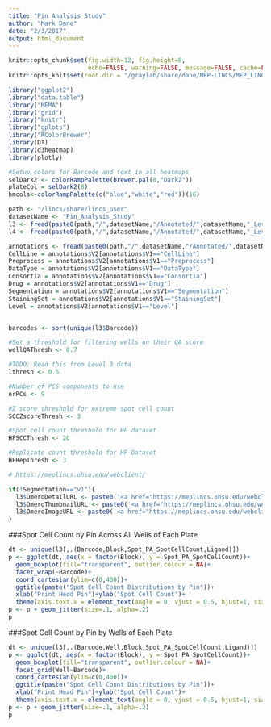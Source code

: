 ```yaml
---
title: "Pin Analysis Study"
author: "Mark Dane"
date: "2/3/2017"
output: html_document
---
```


```r
knitr::opts_chunk$set(fig.width=12, fig.height=8,
                      echo=FALSE, warning=FALSE, message=FALSE, cache=FALSE)
knitr::opts_knit$set(root.dir = "/graylab/share/dane/MEP-LINCS/MEP_LINCS/Release")

library("ggplot2")
library("data.table")
library("MEMA")
library("grid")
library("knitr")
library("gplots")
library("RColorBrewer")
library(DT)
library(d3heatmap)
library(plotly)

#Setup colors for Barcode and text in all heatmaps
selDark2 <- colorRampPalette(brewer.pal(8,"Dark2"))
plateCol = selDark2(8)
hmcols<-colorRampPalette(c("blue","white","red"))(16)
```


```r
path <- "/lincs/share/lincs_user"
datasetName <- "Pin_Analysis_Study"
l3 <- fread(paste0(path,"/",datasetName,"/Annotated/",datasetName,"_Level3.tsv"),verbose = FALSE, showProgress = FALSE)
l4 <- fread(paste0(path,"/",datasetName,"/Annotated/",datasetName,"_Level4.tsv"),verbose = FALSE, showProgress = FALSE)

annotations <- fread(paste0(path,"/",datasetName,"/Annotated/",datasetName,"_Level3Annotations.tsv"),header = FALSE)
CellLine = annotations$V2[annotations$V1=="CellLine"]
Preprocess = annotations$V2[annotations$V1=="Preprocess"]
DataType = annotations$V2[annotations$V1=="DataType"]
Consortia = annotations$V2[annotations$V1=="Consortia"]
Drug = annotations$V2[annotations$V1=="Drug"]
Segmentation = annotations$V2[annotations$V1=="Segmentation"]
StainingSet = annotations$V2[annotations$V1=="StainingSet"]
Level = annotations$V2[annotations$V1=="Level"]


barcodes <- sort(unique(l3$Barcode))

#Set a threshold for filtering wells on their QA score
wellQAThresh <- 0.7

#TODO: Read this from Level 3 data
lthresh <- 0.6

#Number of PCS components to use
nrPCs <- 9

#Z score threshold for extreme spot cell count
SCCZscoreThresh <- 3

#Spot cell count threshold for HF dataset
HFSCCThresh <- 20

#Replicate count threshold for HF Dataset
HFRepThresh <- 3

# https://meplincs.ohsu.edu/webclient/

if(!Segmentation=="v1"){
  l3$OmeroDetailURL <- paste0('<a href="https://meplincs.ohsu.edu/webclient/img_detail/',l3$ImageID,'/"',' target="_blank">Omero</a>')
  l3$OmeroThumbnailURL <- paste0('<a href="https://meplincs.ohsu.edu/webclient/render_thumbnail/',l3$ImageID,'/"',' target="_blank">Omero</a>')
  l3$OmeroImageURL <- paste0('<a href="https://meplincs.ohsu.edu/webclient/render_image/',l3$ImageID,'/"',' target="_blank">Omero</a>')
}

```

###Spot Cell Count by Pin Across All Wells of Each Plate

```r
dt <- unique(l3[,.(Barcode,Block,Spot_PA_SpotCellCount,Ligand)])
p <- ggplot(dt, aes(x = factor(Block), y = Spot_PA_SpotCellCount))+
  geom_boxplot(fill="transparent", outlier.colour = NA)+
  facet_wrap(~Barcode)+
  coord_cartesian(ylim=c(0,400))+
  ggtitle(paste("Spot Cell Count Distributions by Pin"))+
  xlab("Print Head Pin")+ylab("Spot Cell Count")+
  theme(axis.text.x = element_text(angle = 0, vjust = 0.5, hjust=1, size=rel(.7)), axis.text.y = element_text(angle = 0, vjust = 0.5, hjust=1, size=rel(.7)), plot.title = element_text(size = rel(.7)),legend.text=element_text(size = rel(1)),legend.title=element_text(size = rel(1)))
p <- p + geom_jitter(size=.1, alpha=.2)
p


```



###Spot Cell Count by Pin by Wells of Each Plate

```r
dt <- unique(l3[,.(Barcode,Well,Block,Spot_PA_SpotCellCount,Ligand)])
p <- ggplot(dt, aes(x = factor(Block), y = Spot_PA_SpotCellCount))+
  geom_boxplot(fill="transparent", outlier.colour = NA)+
  facet_grid(Well~Barcode)+
  coord_cartesian(ylim=c(0,400))+
  ggtitle(paste("Spot Cell Count Distributions by Pin"))+
  xlab("Print Head Pin")+ylab("Spot Cell Count")+
  theme(axis.text.x = element_text(angle = 0, vjust = 0.5, hjust=1, size=rel(.7)), axis.text.y = element_text(angle = 0, vjust = 0.5, hjust=1, size=rel(.7)), plot.title = element_text(size = rel(.7)),legend.text=element_text(size = rel(1)),legend.title=element_text(size = rel(1)))
p <- p + geom_jitter(size=.1, alpha=.2)
p


```